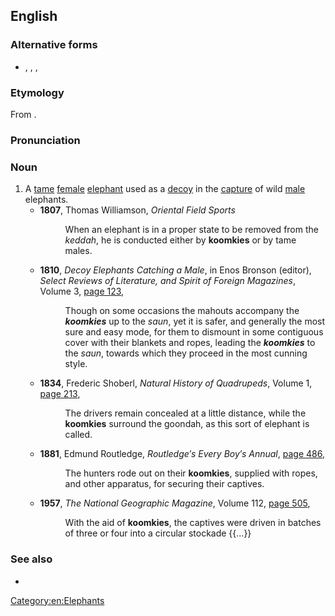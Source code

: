 ==English==
{{was wotd|2011|December|30}}

===Alternative forms===
* {{l|en|coomkee}}, {{l|en|khoonkie}}, {{l|en|koomkee}}, {{l|en|koonkie}}

===Etymology===
From {{etyl|bn|en}}. {{rfv-etymology|en}}

===Pronunciation===
{{rfp|lang=en}}
{{rfap|lang=en}}

===Noun===
{{en-noun}}

# A [[tame]] [[female]] [[elephant]] used as a [[decoy]] in the [[capture]] of wild [[male]] elephants.
#* '''1807''', Thomas Williamson, ''Oriental Field Sports''
#*: When an elephant is in a proper state to be removed from the ''keddah'', he is conducted either by '''koomkies''' or by tame males.
#* '''1810''', ''Decoy Elephants Catching a Male'', in Enos Bronson (editor), ''Select Reviews of Literature, and Spirit of Foreign Magazines'', Volume 3, [http://books.google.com.au/books?id=AvQ0AAAAMAAJ&pg=PA123&dq=%22koomkie%22|%22koomkies%22+-intitle:%22koomkie%22&hl=en&sa=X&ei=ZDD7Tr_4AbCTiQfPlvmuAQ&redir_esc=y#v=onepage&q=%22koomkie%22|%22koomkies%22%20-intitle%3A%22koomkie%22&f=false page 123],
#*: Though on some occasions the mahouts accompany the '''''koomkies''''' up to the ''saun'', yet it is safer, and generally the most sure and easy mode, for them to dismount in some contiguous cover with their blankets and ropes, leading the '''''koomkies''''' to the ''saun'', towards which they proceed in the most cunning style.
#* '''1834''', Frederic Shoberl, ''Natural History of Quadrupeds'', Volume 1, [http://books.google.com.au/books?id=gjEOAAAAQAAJ&pg=PA213&dq=%22koomkie%22|%22koomkies%22+-intitle:%22koomkie%22&hl=en&sa=X&ei=zjf7TtfaD5GciAf57pzVAQ&redir_esc=y#v=onepage&q=%22koomkie%22|%22koomkies%22%20-intitle%3A%22koomkie%22&f=false page 213],
#*: The drivers remain concealed at a little distance, while the '''koomkies''' surround the goondah, as this sort of elephant is called.
#* '''1881''', Edmund Routledge, ''Routledge′s Every Boy′s Annual'', [http://books.google.com.au/books?id=CBRAAAAAYAAJ&q=%22koomkie%22|%22koomkies%22+-intitle:%22koomkie%22&dq=%22koomkie%22|%22koomkies%22+-intitle:%22koomkie%22&hl=en&sa=X&ei=yjX7ToedGdChiQeLoLHJAQ&redir_esc=y page 486],
#*: The hunters rode out on their '''koomkies''', supplied with ropes, and other apparatus, for securing their captives.
#* '''1957''', ''The National Geographic Magazine'', Volume 112, [http://books.google.com.au/books?id=lWkkAQAAIAAJ&q=%22koomkie%22|%22koomkies%22+-intitle:%22koomkie%22&dq=%22koomkie%22|%22koomkies%22+-intitle:%22koomkie%22&hl=en&sa=X&ei=zjf7TtfaD5GciAf57pzVAQ&redir_esc=y page 505],
#*: With the aid of '''koomkies''', the captives were driven in batches of three or four into a circular stockade {{...}}

===See also===
* {{l|en|saun}}

[[Category:en:Elephants]]
